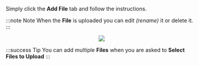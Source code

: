 
Simply click the **Add File** tab and follow the instructions.

:::note Note
When the **File** is uploaded you can edit _(rename)_ it or delete it.
:::

<center>
	<img src={useBaseUrl('/img/global/add-file-new-1.gif')} />
</center>

<!-- The **Files** are accessible from both the Files tab at the top of the as well as the Paper Clip icon next to the Comment. -->

:::success Tip
You can add multiple **Files** when you are asked to **Select Files to Upload**
:::
